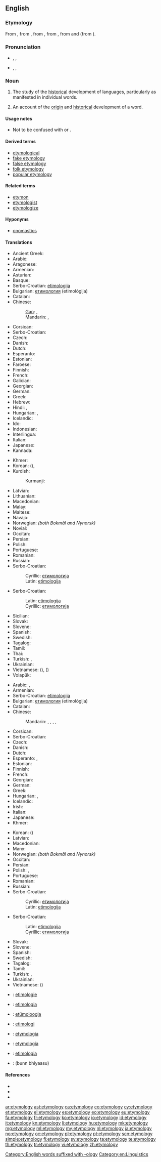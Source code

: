 {{selfref|For etymology on Wiktionary, see [[Wiktionary:Etymology]].}}
==English==
{{rfc-auto}}

===Etymology===
From {{etyl|enm}} {{term|etimologie|lang=enm}}, from {{etyl|fro}} {{term|ethimologie|lang=fro}}, from {{etyl|la}} {{term|etymologia|lang=la}}, from {{etyl|grc}} {{term|sc=polytonic|ἐτυμολογία|tr=etumologia|lang=grc}}, from {{term|sc=polytonic|ἔτυμον|tr=etumon||true sense}} and {{term|sc=polytonic|-λογία|tr=-logia||study of}} (from {{term|sc=polytonic|λόγος|tr=logos}}).

===Pronunciation===
* {{a|RP}} {{enPR|ĕt"ə-mŏl'ə-jē}}, {{IPA|/ˌɛt.ɪˈmɒl.ə.dʒi/}}, {{X-SAMPA|/%Et.I"mQl.@.dZi/}}
* {{a|GenAm}} {{enPR|ĕt"ə-mŏl'ə-jē}}, {{IPA|/ˌɛtəˈmɑlədʒi/}}, {{X-SAMPA|/%Et@"mAl@dZi/}}

===Noun===
{{wikipedia}}
{{seeCites|pos=right}}
{{en-noun|etymolog|ies}}

# {{uncountable}} The study of the [[historical]] development of languages, particularly as manifested in individual words.
# {{countable}} An account of the [[origin]] and [[historical]] development of a word.

====Usage notes====
* Not to be confused with {{term|entomology|lang=en||the study of insects}} or {{term|etiology|lang=en||the study of causes or origins}}.

====Derived terms====
* [[etymological]]
* [[fake etymology]]
* [[false etymology]]
* [[folk etymology]]
* [[popular etymology]]

====Related terms====
* [[etymon]]
* [[etymologist]]
* [[etymologize]]

====Hyponyms====
* [[onomastics]]

====Translations====
{{trans-top|study of the historical development of languages, particularly of individual words}}
* Ancient Greek: {{tø|grc|ἡ ἐτυμολογία|f|tr=hē etumologia}}
* Arabic: {{t-|ar|تأثيل|m|tr=ta‘thiil}}
* Aragonese: {{t-|an|etimolochía|f|xs=Aragonese}}
* Armenian: {{t-|hy|ստուգաբանություն|tr=stugabanut'yun}}
* Asturian: {{t+|ast|etimoloxía|f|xs=Asturian}}
* Basque: {{t-|eu|etimologia|xs=Basque}}
* Serbo-Croatian: [[etimologija#Serbo-Croatian|etimologija]] {{f}}
* Bulgarian: [[етимология]] (etimológija) {{f}}
* Catalan: {{t+|ca|etimologia|f}}
* Chinese:
*: [[Gan]]: {{tø|gan|語源學|sc=Hans}}, {{tø|gan|语源学|tr=ngi3 ngion4 hok6|sc=Hans}}
*: Mandarin: {{t|cmn|語源學|sc=Hani}}, {{t|cmn|语源学|tr=yǔyuánxué|sc=Hani}}
* Corsican: {{t+|co|etimulugia|xs=Corsican}}
* Serbo-Croatian: {{t|sh|etimologija|f|alt=etimològija}}
* Czech: {{t+|cs|etymologie|f}}
* Danish: {{t-|da|etymologi|c}}
* Dutch: {{t+|nl|etymologie|f}}
* Esperanto: {{t-|eo|etimologio|xs=Esperanto}}
* Estonian: {{t-|et|etümoloogia}}
* Faroese: {{t-|fo|upprunafrøði|f}}
* Finnish: {{t+|fi|etymologia}}
* French: {{t+|fr|étymologie|f}}
* Galician: {{t+|gl|etimoloxía|f|xs=Galician}}
* Georgian: {{t+|ka|ეტიმოლოგია|tr=etimologia|sc=Geor|xs=Georgian}}
* German: {{t+|de|Etymologie|f}}
* Greek: {{t+|el|ετυμολογία|f|tr=etymología}}
* Hebrew: {{t+|he|אטימולוגיה|f|tr=etimológya}}
* Hindi: {{t-|hi|व्युत्पत्ति|tr=vyutpatti|xs=Hindi}}, {{t-|hi|व्युत्पत्तिशास्त्र|tr=vyutpattiśāstr|xs=Hindi}}
* Hungarian: {{t+|hu|etimológia}}, {{t-|hu|szófejtés}}
* Icelandic: {{t+|is|orðsifjafræði|f}}
* Ido: {{t+|io|etimologio|xs=Ido}}
* Indonesian: {{t+|id|etimologi|xs=Indonesian}}
* Interlingua: {{t-|ia|etymologia|xs=Interlingua}}
* Italian: {{t+|it|etimologia|f}}
* Japanese: {{t-|ja|語源学|tr=[[ごげんがく]], gogengaku}}
* Kannada: {{t+|kn|ಪದದ ಹಿನ್ನೆಲೆ|tr=padada hinnele|sc=Knda|xs=Kannada}}
{{trans-mid}}
* Khmer: {{t-|km|និរុត្តិសាស្ត្រ|sc=Khmr|tr=nirutte saah}}
* Korean: {{t+|ko|어원학|tr=eowonhak|sc=Hang}} ({{t-|ko|語源學|sc=Hani}}), {{t+|ko|어원|sc=Kore}}
* Kurdish:
*: Kurmanji: {{t|kmr|bêjenasî|f}}
* Latvian: {{t|lv|etimoloģija|f}}
* Lithuanian: {{t|lt|etimologija}}
* Macedonian: {{t-|mk|етимологија|f|tr=etimológija}}
* Malay: {{t-|ms|etimologi|xs=Malay}}
* Maltese: {{t+|mt|etimoloġija|f|xs=Maltese}}
* Navajo: {{tø|nv|bizhiʼígíí}}
* Norwegian: {{t+|no|etymologi|m}} ''(both Bokmål and Nynorsk)''
* Novial: {{tø|nov|etimologia}}
* Occitan: {{t+|oc|etimologia|f|xs=Occitan}}
* Persian: {{t-|fa|ریشه‌شناسی|tr=rīsheshenāsi|xs=Persian}}
* Polish: {{t+|pl|etymologia|f}}
* Portuguese: {{t+|pt|etimologia|f}}
* Romanian: {{t+|ro|etimologie|f}}
* Russian: {{t+|ru|этимология|f|tr=etimológija}}
* Serbo-Croatian:
*: Cyrillic: [[етимологија#Serbo-Croatian|етимологија]] {{f}}
*: Latin: [[etimologija#Serbo-Croatian|etimologija]] {{f}}
* Serbo-Croatian:
*: Latin: [[etimologija#Serbo-Croatian|etimologija]] {{f}}
*: Cyrillic: [[етимологија#Serbo-Croatian|етимологија]] {{f}}
* Sicilian: {{t+|scn|etimoluggìa|f|xs=Sicilian}}
* Slovak: {{t-|sk|etymológia|f}}
* Slovene: {{t+|sl|etimologija|f}}
* Spanish: {{t+|es|etimología|f}}
* Swedish: {{t+|sv|etymologi|c}}
* Tagalog: {{t+|tl|etimolohiya|xs=Tagalog}}
* Tamil: {{t+|ta|சொற்பிறப்பியல்|tr=coṟpiṟappiyal|sc=Taml}}
* Thai: {{t-|th|นิรุกติศาสตร์|tr=níróoktì sàat}}
* Turkish: {{t+|tr|köken bilimi}}, {{t+|tr|etimoloji}}
* Ukrainian: {{t+|uk|етимологія|f|tr=etymolóhija|xs=Ukrainian}}
* Vietnamese: {{t+|vi|từ nguyên học|xs=Vietnamese}} ({{t-|vi|詞源學|sc=Hani|xs=Vietnamese}}), {{t+|vi|từ nguyên|xs=Vietnamese}} ({{t-|vi|詞源|sc=Hani|xs=Vietnamese}})
* Volapük: {{t+|vo|tümolog}}
{{trans-bottom}}

{{trans-top|account of the origin and historical development of a word}}
* Arabic: {{t-|ar|إشتقاق|m|tr='ishtiqaaq}}, {{t-|ar|تأثيل|m|tr=ta‘thiil}}
* Armenian: {{t-|hy|ստուգաբանություն|tr=stugabanut'yun}}
* Serbo-Croatian: [[etimologija#Serbo-Croatian|etimologija]] {{f}}
* Bulgarian: [[етимология]] (etimológija) {{f}}
* Catalan: {{t+|ca|etimologia|f}}
* Chinese:
*: Mandarin: {{t-|cmn|詞源|sc=Hani}}, {{t-|cmn|词源|tr=cíyuán|sc=Hani}}, {{t-|cmn|語源|sc=Hani}}, {{t-|cmn|语源|tr=yǔyuán|sc=Hani}}, {{t-|cmn|字源|tr=zìyuán|sc=Hani}}
* Corsican: {{t+|co|etimulugia|xs=Corsican}}
* Serbo-Croatian: {{t|sh|etimologija|f|alt=etimològija}}
* Czech: {{t+|cs|etymologie|f}}
* Danish: {{t-|da|etymologi|c}}
* Dutch: {{t+|nl|etymologie|f}}
* Esperanto: {{t-|eo|etimo}}, {{t-|eo|vortodeveno}}
* Estonian: {{t-|et|etümoloogia}}
* Finnish: {{t+|fi|etymologia}}
* French: {{t+|fr|étymologie|f}}
* Georgian: {{t+|ka|ეტიმოლოგია|tr=etimologia|sc=Geor|xs=Georgian}}
* German: {{t+|de|Etymologie|f}}
* Greek: {{t-|el|ετυμολόγηση|f|tr=etymológisi}}
* Hungarian: {{t+|hu|etimológia}}, {{t-|hu|szófejtés}}
* Icelandic: {{t-|is|orðsifjar|f|p}}
* Irish: {{t-|ga|sanasaíocht|f}}
* Italian: {{t+|it|etimologia|f}}
* Japanese: {{t+|ja|語源|tr=ごげん, gogen}}
* Khmer: {{t-|km|ដើមកំណើតពាក្យ|sc=Khmr|tr=daəm kɑmnaət piek}}
{{trans-mid}}
* Korean: {{t+|ko|어원|tr=eoweon|sc=Hang}} ({{t+|ko|語源|sc=Hani}})
* Latvian: {{t|lv|etimoloģija|f}}
* Macedonian: {{t-|mk|етимологија|f|tr=etimológija}}
* Manx: {{t-|gv|bun-ocklaght|f}}
* Norwegian: {{t+|no|etymologi|m}} ''(both Bokmål and Nynorsk)''
* Occitan: {{t+|oc|etimologia|f|xs=Occitan}}
* Persian: {{t-|fa|ریشه‌شناسی|tr=rišešenâsi|xs=Persian}}
* Polish: {{t+|pl|etymologia|f}}, {{t+|pl|źródłosłów|m}}
* Portuguese: {{t+|pt|etimologia|f}}
* Romanian: {{t+|ro|etimologie|f}}
* Russian: {{t+|ru|этимология|f|tr=etimológija}}
* Serbo-Croatian:
*: Cyrillic: [[етимологија#Serbo-Croatian|етимологија]] {{f}}
*: Latin: [[etimologija#Serbo-Croatian|etimologija]] {{f}}
* Serbo-Croatian:
*: Latin: [[etimologija#Serbo-Croatian|etimologija]] {{f}}
*: Cyrillic: [[етимологија#Serbo-Croatian|етимологија]] {{f}}
* Slovak: {{t-|sk|etymológia|f}}
* Slovene: {{t+|sl|etimologija|f}}
* Spanish: {{t+|es|etimología|f}}
* Swedish: {{t+|sv|etymologi|c}}
* Tagalog: {{t+|tl|etimolohiya|xs=Tagalog}}
* Tamil: {{t+|ta|சொற்பிறப்பியல்|tr=coṟpiṟappiyal|sc=Taml}}
* Turkish: {{t+|tr|köken bilimi}}, {{t+|tr|etimoloji}}
* Ukrainian: {{t+|uk|етимологія|f|tr=etymolóhija|xs=Ukrainian}}
* Vietnamese: {{t+|vi|từ nguyên|xs=Vietnamese}} ({{t-|vi|詞源|sc=Hani|xs=Vietnamese}})
{{trans-bottom}}

{{checktrans-top}}
* {{ttbc|af}}: [[etimologie]]
* {{ttbc|eu}}: [[etimologia]]
* {{ttbc|et}}: [[etümoloogia]]
* {{ttbc|id}}: [[etimologi]]
{{trans-mid}}
* {{ttbc|ia}}: [[etymologia]]
* {{ttbc|la}}: [[etymologia]] {{f}}
* {{ttbc|nov}}: [[etimologia]]
* {{ttbc|sd}}: {{sd-Arab|[[بڻڀياس|بُڻڀياسُ]]}} (bunn bhiyaasu) {{m}}
{{trans-bottom}}

====References====
* {{R:American Heritage 2000|etymology}}
* {{R:Dictionary.com|etymology}}
* {{R:WordNet 2003|etymology}}

[[Category:English words suffixed with -ology]]
[[Category:en:Linguistics]]

[[ar:etymology]]
[[ast:etymology]]
[[ca:etymology]]
[[co:etymology]]
[[cy:etymology]]
[[et:etymology]]
[[el:etymology]]
[[es:etymology]]
[[eo:etymology]]
[[eu:etymology]]
[[fa:etymology]]
[[fr:etymology]]
[[ko:etymology]]
[[io:etymology]]
[[id:etymology]]
[[it:etymology]]
[[kn:etymology]]
[[li:etymology]]
[[hu:etymology]]
[[mk:etymology]]
[[mg:etymology]]
[[ml:etymology]]
[[my:etymology]]
[[nl:etymology]]
[[ja:etymology]]
[[no:etymology]]
[[oc:etymology]]
[[pl:etymology]]
[[pt:etymology]]
[[scn:etymology]]
[[simple:etymology]]
[[fi:etymology]]
[[sv:etymology]]
[[ta:etymology]]
[[te:etymology]]
[[th:etymology]]
[[tr:etymology]]
[[vi:etymology]]
[[zh:etymology]]